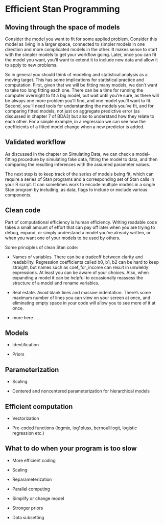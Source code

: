 # Efficient Stan Programming

## Moving through the space of models

Consider the model you want to fit for some applied problem.  Consider this
model as living in a larger space, connected to simpler models in one direction
and more complicated models in the other.  It makes sense to start with the
simpler models to get your workflow going.  Later, once you can fit the model
you want, you'll want to extend it to include new data and allow it to apply to
new problems.

So in general you should think of modeling and statistical analysis as a moving
target.  This has some implications for statistical practice and computation.
First, given that we will be fitting many models, we don't want to take too long
fitting each one.  There can be a time for running the computer overnight to fit
a big model, but wait until you're sure, as there will be always one more
problem you'll find, and one model you'll want to fit.  Second, you'll need
tools for understanding the models you've fit, and for comparing fitted models,
not just on aggregate predictive error (as discussed in chapter 7 of BDA3) but
also to understand how they relate to each other.  For a simple example, in a
regression we can see how the coefficients of a fitted model change when a new
predictor is added.

## Validated workflow

As discussed in the chapter on Simulating Data, we can check a model-fitting
procedure by simulating fake data, fitting the model to data, and then comparing
the resulting inferences with the assumed parameter values.

The next step is to keep track of the series of models being fit, which can
require a series of Stan programs and a corresponding set of Stan calls in your
R script.  It can sometimes work to encode multiple models in a single Stan
program by including, as data, flags to include or exclude various components.

## Clean code

Part of computational efficiency is human efficiency.  Writing readable code
takes a small amount of effort that can pay off later when you are trying to
debug, expand, or simply understand a model you've already written, or when you
want one of your models to be used by others.

Some principles of clean Stan code:

* Names of variables.  There can be a tradeoff between clarity and readability.
Regression coefficients called b0, b1, b2 can be hard to keep straight, but
names such as coef_for_income can result in unwieldy expressions.  At least you
can be aware of your choices.  Also, when expanding a model it can be helpful to
occasionally reassess the structure of a model and rename variables.

* Real estate.  Avoid blank lines and massive indentation.  There's some maximum
number of lines you can view on your screen at once, and eliminating empty space
in your code will allow you to see more of it at once.

* more here . . .

## Models

* Identification

* Priors

## Parameterization

* Scaling

* Centered and noncentered parameterization for hierarchical models

## Efficient computation

* Vectorization

* Pre-coded functions (logmix, log1plusx, bernoullilogit, logistic regression 
etc.)

## What to do when your program is too slow

* More efficient coding

* Scaling

* Reparameterization

* Parallel computing

* Simplify or change model

* Stronger priors

* Data subsetting

